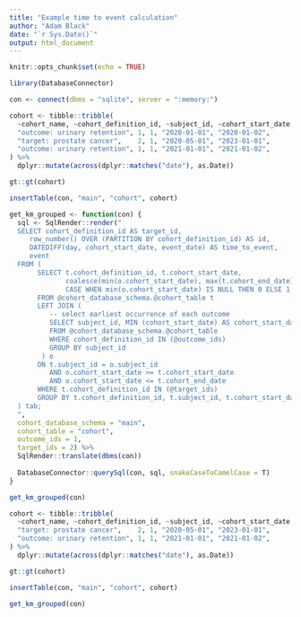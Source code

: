 ```yaml
---
title: "Example time to event calculation"
author: "Adam Black"
date: "`r Sys.Date()`"
output: html_document
---
```


```r
knitr::opts_chunk$set(echo = TRUE)
```


```r
library(DatabaseConnector)

con <- connect(dbms = "sqlite", server = ":memory:")

cohort <- tibble::tribble(
  ~cohort_name, ~cohort_definition_id, ~subject_id, ~cohort_start_date, ~cohort_end_date,
  "outcome: urinary retention", 1, 1, "2020-01-01", "2020-01-02",
  "target: prostate cancer",    2, 1, "2020-05-01", "2023-01-01",
  "outcome: urinary retention", 1, 1, "2021-01-01", "2021-01-02",
) %>% 
  dplyr::mutate(across(dplyr::matches("date"), as.Date))

gt::gt(cohort)

insertTable(con, "main", "cohort", cohort)
```


```r
get_km_grouped <- function(con) {
  sql <- SqlRender::render("
  SELECT cohort_definition_id AS target_id, 
     row_number() OVER (PARTITION BY cohort_definition_id) AS id,
     DATEDIFF(day, cohort_start_date, event_date) AS time_to_event,
     event
  FROM (
       SELECT t.cohort_definition_id, t.cohort_start_date,
              coalesce(min(o.cohort_start_date), max(t.cohort_end_date)) AS event_date,
              CASE WHEN min(o.cohort_start_date) IS NULL THEN 0 ELSE 1 END AS event
       FROM @cohort_database_schema.@cohort_table t
       LEFT JOIN (
          -- select earliest occurrence of each outcome
          SELECT subject_id, MIN (cohort_start_date) AS cohort_start_date
          FROM @cohort_database_schema.@cohort_table
          WHERE cohort_definition_id IN (@outcome_ids)
          GROUP BY subject_id
        ) o
       ON t.subject_id = o.subject_id
          AND o.cohort_start_date >= t.cohort_start_date
          AND o.cohort_start_date <= t.cohort_end_date
       WHERE t.cohort_definition_id IN (@target_ids)
       GROUP BY t.cohort_definition_id, t.subject_id, t.cohort_start_date
  ) tab;
  ",
  cohort_database_schema = "main",
  cohort_table = "cohort",
  outcome_ids = 1, 
  target_ids = 2) %>% 
  SqlRender::translate(dbms(con)) 
  
  DatabaseConnector::querySql(con, sql, snakeCaseToCamelCase = T)
}

get_km_grouped(con)
```



```r
cohort <- tibble::tribble(
  ~cohort_name, ~cohort_definition_id, ~subject_id, ~cohort_start_date, ~cohort_end_date,
  "target: prostate cancer",    2, 1, "2020-05-01", "2023-01-01",
  "outcome: urinary retention", 1, 1, "2021-01-01", "2021-01-02",
) %>% 
  dplyr::mutate(across(dplyr::matches("date"), as.Date))

gt::gt(cohort)

insertTable(con, "main", "cohort", cohort)

get_km_grouped(con)
```

